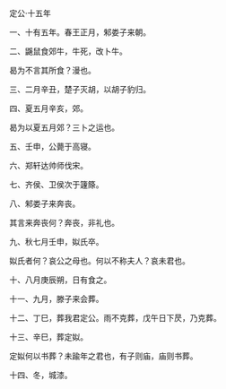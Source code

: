 

定公·十五年

一、十有五年。春王正月，邾娄子来朝。

二、鼷鼠食郊牛，牛死，改卜牛。

曷为不言其所食？漫也。

三、二月辛丑，楚子灭胡，以胡子豹归。

四、夏五月辛亥，郊。

曷为以夏五月郊？三卜之运也。

五、壬申，公薨于高寝。

六、郑轩达帅师伐宋。

七、齐侯、卫侯次于籧篨。

八、邾娄子来奔丧。

其言来奔丧何？奔丧，非礼也。

九、秋七月壬申，姒氏卒。

姒氏者何？哀公之母也。何以不称夫人？哀未君也。

十、八月庚辰朔，日有食之。

十一、九月，滕子来会葬。

十二、丁巳，葬我君定公。雨不克葬，戊午日下昃，乃克葬。

十三、辛巳，葬定姒。

定姒何以书葬？未踰年之君也，有子则庙，庙则书葬。

十四、冬，城漆。

